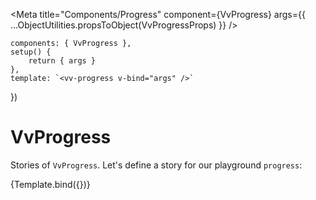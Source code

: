 
<Meta
	title="Components/Progress"
	component={VvProgress}
	args={{
		...ObjectUtilities.propsToObject(VvProgressProps)
	}}
/>

	components: { VvProgress },
	setup() {
		return { args }
	},
	template: `<vv-progress v-bind="args" />`
})

# VvProgress

Stories of `VvProgress`.
Let's define a story for our playground `progress`:

<Story name="vv-progress" args={{}}>
	{Template.bind({})}
</Story>
